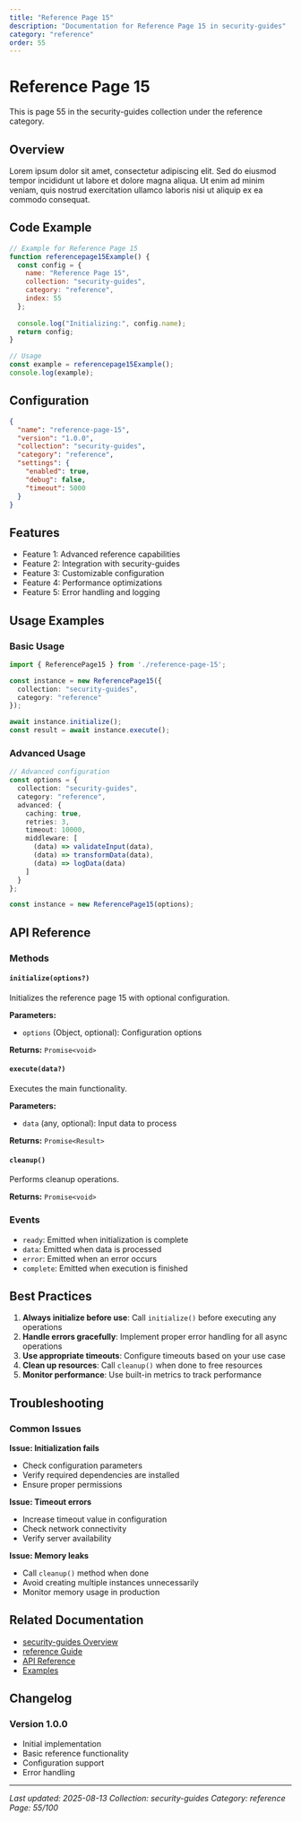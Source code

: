 ```yaml
---
title: "Reference Page 15"
description: "Documentation for Reference Page 15 in security-guides"
category: "reference"
order: 55
---
```


# Reference Page 15

This is page 55 in the security-guides collection under the reference category.

## Overview

Lorem ipsum dolor sit amet, consectetur adipiscing elit. Sed do eiusmod tempor incididunt ut labore et dolore magna aliqua. Ut enim ad minim veniam, quis nostrud exercitation ullamco laboris nisi ut aliquip ex ea commodo consequat.

## Code Example

```javascript
// Example for Reference Page 15
function referencepage15Example() {
  const config = {
    name: "Reference Page 15",
    collection: "security-guides",
    category: "reference",
    index: 55
  };
  
  console.log("Initializing:", config.name);
  return config;
}

// Usage
const example = referencepage15Example();
console.log(example);
```

## Configuration

```json
{
  "name": "reference-page-15",
  "version": "1.0.0",
  "collection": "security-guides",
  "category": "reference",
  "settings": {
    "enabled": true,
    "debug": false,
    "timeout": 5000
  }
}
```

## Features

- Feature 1: Advanced reference capabilities
- Feature 2: Integration with security-guides
- Feature 3: Customizable configuration
- Feature 4: Performance optimizations
- Feature 5: Error handling and logging

## Usage Examples

### Basic Usage

```typescript
import { ReferencePage15 } from './reference-page-15';

const instance = new ReferencePage15({
  collection: "security-guides",
  category: "reference"
});

await instance.initialize();
const result = await instance.execute();
```

### Advanced Usage

```typescript
// Advanced configuration
const options = {
  collection: "security-guides",
  category: "reference",
  advanced: {
    caching: true,
    retries: 3,
    timeout: 10000,
    middleware: [
      (data) => validateInput(data),
      (data) => transformData(data),
      (data) => logData(data)
    ]
  }
};

const instance = new ReferencePage15(options);
```

## API Reference

### Methods

#### `initialize(options?)`

Initializes the reference page 15 with optional configuration.

**Parameters:**
- `options` (Object, optional): Configuration options

**Returns:** `Promise<void>`

#### `execute(data?)`

Executes the main functionality.

**Parameters:**
- `data` (any, optional): Input data to process

**Returns:** `Promise<Result>`

#### `cleanup()`

Performs cleanup operations.

**Returns:** `Promise<void>`

### Events

- `ready`: Emitted when initialization is complete
- `data`: Emitted when data is processed
- `error`: Emitted when an error occurs
- `complete`: Emitted when execution is finished

## Best Practices

1. **Always initialize before use**: Call `initialize()` before executing any operations
2. **Handle errors gracefully**: Implement proper error handling for all async operations
3. **Use appropriate timeouts**: Configure timeouts based on your use case
4. **Clean up resources**: Call `cleanup()` when done to free resources
5. **Monitor performance**: Use built-in metrics to track performance

## Troubleshooting

### Common Issues

**Issue: Initialization fails**
- Check configuration parameters
- Verify required dependencies are installed
- Ensure proper permissions

**Issue: Timeout errors**
- Increase timeout value in configuration
- Check network connectivity
- Verify server availability

**Issue: Memory leaks**
- Call `cleanup()` method when done
- Avoid creating multiple instances unnecessarily
- Monitor memory usage in production

## Related Documentation

- [security-guides Overview](../index)
- [reference Guide](../reference/index)
- [API Reference](../api/index)
- [Examples](../examples/index)

## Changelog

### Version 1.0.0
- Initial implementation
- Basic reference functionality
- Configuration support
- Error handling

---

*Last updated: 2025-08-13*
*Collection: security-guides*
*Category: reference*
*Page: 55/100*
